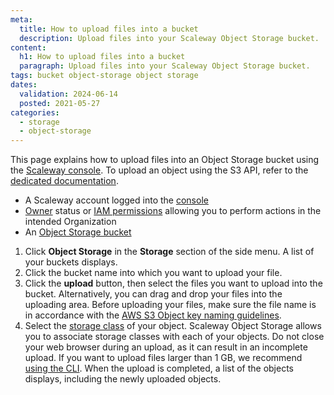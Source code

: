 ```yaml
---
meta:
  title: How to upload files into a bucket
  description: Upload files into your Scaleway Object Storage bucket.
content:
  h1: How to upload files into a bucket
  paragraph: Upload files into your Scaleway Object Storage bucket.
tags: bucket object-storage object storage
dates:
  validation: 2024-06-14
  posted: 2021-05-27
categories:
  - storage
  - object-storage
---
```


This page explains how to upload files into an Object Storage bucket using the [Scaleway console](https://consol.scaleway.com). To upload an object using the S3 API, refer to the [dedicated documentation](/storage/object/api-cli/object-operations/#putobject).

<Macro id="requirements" />

- A Scaleway account logged into the [console](https://console.scaleway.com)
- [Owner](/identity-and-access-management/iam/concepts/#owner) status or [IAM permissions](/identity-and-access-management/iam/concepts/#permission) allowing you to perform actions in the intended Organization
- An [Object Storage bucket](/storage/object/how-to/create-a-bucket/)

1. Click **Object Storage** in the **Storage** section of the side menu. A list of your buckets displays.
2. Click the bucket name into which you want to upload your file.
3. Click the **upload** button, then select the files you want to upload into the bucket. Alternatively, you can drag and drop your files into the uploading area.
    <Message type="important">
      Before uploading your files, make sure the file name is in accordance with the [AWS S3 Object key naming guidelines](https://docs.aws.amazon.com/AmazonS3/latest/dev/UsingMetadata.html#object-key-guidelines).
    </Message>
4. Select the [storage class](/storage/object/concepts/#storage-class) of your object. Scaleway Object Storage allows you to associate storage classes with each of your objects.
    <Message type="important">
      Do not close your web browser during an upload, as it can result in an incomplete upload. If you want to upload files larger than 1 GB, we recommend [using the CLI](/storage/object/api-cli/object-operations/#putobject).
    </Message>
    When the upload is completed, a list of the objects displays, including the newly uploaded objects.

